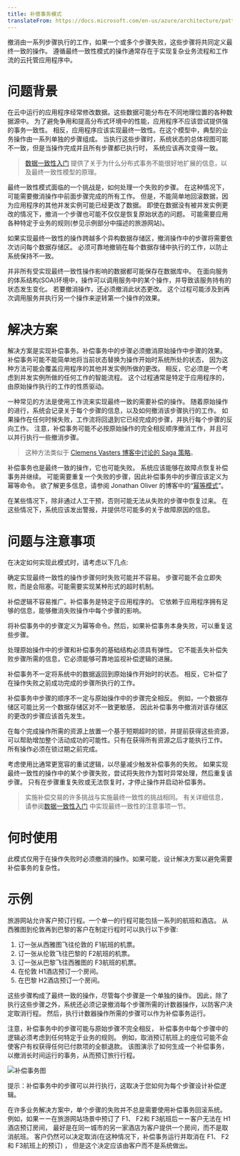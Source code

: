 ```yaml
---
title: 补偿事务模式
translateFrom: https://docs.microsoft.com/en-us/azure/architecture/patterns/compensating-transaction
---
```


撤消由一系列步骤执行的工作，如果一个或多个步骤失败，这些步骤将共同定义最终一致的操作。
遵循最终一致性模式的操作通常存在于实现复杂业务流程和工作流的云托管应用程序中。

# 问题背景

在云中运行的应用程序经常修改数据。这些数据可能分布在不同地理位置的各种数据源中。
为了避免争用和提高分布式环境中的性能，应用程序不应该尝试提供强的事务一致性。
相反，应用程序应该实现最终一致性。在这个模型中，典型的业务操作由一系列单独的步骤组成。
当执行这些步骤时，系统状态的总体视图可能不一致，但是当操作完成并且所有步骤都已执行时，
系统应该再次变得一致。

> [数据一致性入门](https://docs.microsoft.com/en-us/previous-versions/msp-n-p/dn589800(v=pandp.10))
> 提供了关于为什么分布式事务不能很好地扩展的信息，以及最终一致性模型的原理。

最终一致性模式面临的一个挑战是，如何处理一个失败的步骤。
在这种情况下，可能需要撤消操作中前面步骤完成的所有工作。
但是，不能简单地回滚数据，因为应用程序的其他并发实例可能已经更改了数据。
即使在数据没有被并发实例更改的情况下，撤消一个步骤也可能不仅仅是恢复原始状态的问题。
可能需要应用各种特定于业务的规则(参见示例部分中描述的旅游网站)。

如果实现最终一致性的操作跨越多个异构数据存储区，撤消操作中的步骤将需要依次访问每个数据存储区。
必须可靠地撤销在每个数据存储中执行的工作，以防止系统保持不一致。

并非所有受实现最终一致性操作影响的数据都可能保存在数据库中。
在面向服务的体系结构(SOA)环境中，操作可以调用服务中的某个操作，并导致该服务持有的状态发生变化。
若要撤消操作，还必须撤消此状态更改。
这个过程可能涉及到再次调用服务并执行另一个操作来逆转第一个操作的效果。

# 解决方案

解决方案是实现补偿事务。补偿事务中的步骤必须撤消原始操作中步骤的效果。
补偿事务可能不能简单地将当前状态替换为操作开始时系统所处的状态，
因为这种方法可能会覆盖应用程序的其他并发实例所做的更改。
相反，它必须是一个考虑到并发实例所做的任何工作的智能流程。
这个过程通常是特定于应用程序的，由原始操作执行的工作的性质驱动。

一种常见的方法是使用工作流来实现最终一致的需要补偿的操作。
随着原始操作的进行，系统会记录关于每个步骤的信息，以及如何撤消该步骤执行的工作。
如果操作在任何时候失败，工作流将回退到它已经完成的步骤，并执行每个步骤的反向工作。
注意，补偿事务可能不必按原始操作的完全相反顺序撤消工作，并且可以并行执行一些撤消步骤。

> 这种方法类似于 [Clemens Vasters 博客中讨论的 Saga 策略](https://vasters.com/archive/Sagas.html)。

补偿事务也是最终一致的操作，它也可能失败。
系统应该能够在故障点恢复补偿事务并继续。
可能需要重复一个失败的步骤，因此补偿事务中的步骤应该定义为幂等命令。
欲了解更多信息，请参阅 Jonathan Oliver 的博客中的“[幂等模式](https://blog.jonathanoliver.com/idempotency-patterns/)”。

在某些情况下，除非通过人工干预，否则可能无法从失败的步骤中恢复过来。
在这些情况下，系统应该发出警报，并提供尽可能多的关于故障原因的信息。

# 问题与注意事项

在决定如何实现此模式时，请考虑以下几点:

确定实现最终一致性的操作步骤何时失败可能并不容易。
步骤可能不会立即失败，而是会阻塞。可能需要实现某种形式的超时机制。

补偿逻辑不容易推广。补偿事务是特定于应用程序的。
它依赖于应用程序拥有足够的信息，能够撤消失败操作中每个步骤的影响。

将补偿事务中的步骤定义为幂等命令。然后，如果补偿事务本身失败，可以重复这些步骤。

处理原始操作中的步骤和补偿事务的基础结构必须具有弹性。
它不能丢失补偿失败步骤所需的信息，它必须能够可靠地监视补偿逻辑的进展。

补偿事务不一定将系统中的数据返回到原始操作开始时的状态。
相反，它补偿了在操作失败之前成功完成的步骤所执行的工作。

补偿事务中步骤的顺序不一定与原始操作中的步骤完全相反。
例如，一个数据存储区可能比另一个数据存储区对不一致更敏感，
因此补偿事务中撤消对该存储区的更改的步骤应该首先发生。

在每个完成操作所需的资源上放置一个基于短期超时的锁，并提前获得这些资源，
可以帮助增加整个活动成功的可能性。只有在获得所有资源之后才能执行工作。
所有操作必须在锁过期之前完成。

考虑使用比通常更宽容的重试逻辑，以尽量减少触发补偿事务的失败。
如果实现最终一致性的操作中的某个步骤失败，尝试将失败作为暂时异常处理，然后重复该步骤。
只有在步骤重复失败或无法恢复时，才停止操作并启动补偿事务。

> 实施补偿交易的许多挑战与实施最终一致性的挑战相同。
> 有关详细信息，请参阅[数据一致性入门](https://docs.microsoft.com/en-us/previous-versions/msp-n-p/dn589800(v=pandp.10))
> 中实现最终一致性的注意事项一节。

# 何时使用

此模式仅用于在操作失败时必须撤消的操作。如果可能，设计解决方案以避免需要补偿事务的复杂性。

# 示例

旅游网站允许客户预订行程。一个单一的行程可能包括一系列的航班和酒店。
从西雅图到伦敦再到巴黎的客户在制定行程时可以执行以下步骤:

1. 订一张从西雅图飞往伦敦的 F1航班的机票。
1. 订一张从伦敦飞往巴黎的 F2航班的机票。
1. 订一张从巴黎飞往西雅图的 F3航班的机票。
1. 在伦敦 H1酒店预订一个房间。
1. 在巴黎 H2酒店预订一个房间。

这些步骤构成了最终一致的操作，尽管每个步骤是一个单独的操作。
因此，除了执行这些步骤之外，系统还必须记录撤消每个步骤所需的计数器操作，以防客户决定取消行程。
然后，执行计数器操作所需的步骤可以作为补偿事务运行。

注意，补偿事务中的步骤可能与原始步骤不完全相反，
补偿事务中每个步骤中的逻辑必须考虑到任何特定于业务的规则。
例如，取消预订航班上的座位可能不会使客户有权获得任何已付款项的全额退款。
该图演示了如何生成一个补偿事务，以撤消长时间运行的事务，从而预订旅行行程。

![补偿事务图](/asset/img/compensating-transaction-diagram.png)

提示：补偿事务中的步骤可以并行执行，这取决于您如何为每个步骤设计补偿逻辑。

在许多业务解决方案中，单个步骤的失败并不总是需要使用补偿事务回滚系统。
例如，如果ーー在旅游网站场景中预订了 F1、 F2和 F3航班后ーー客户无法在 H1酒店预订房间，
最好是在同一城市的另一家酒店为客户提供一个房间，而不是取消航班。
客户仍然可以决定取消(在这种情况下，补偿事务运行并取消在 F1、 F2和 F3航班上的预订) ，
但是这个决定应该由客户而不是系统做出。




